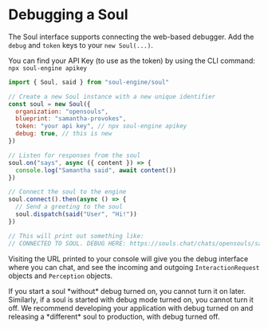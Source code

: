 
# Debugging a Soul

The Soul interface supports connecting the web-based debugger. Add the `debug` and `token` keys to your `new Soul(...)`.

You can find your API Key (to use as the token) by using the CLI command: `npx soul-engine apikey`

```javascript
import { Soul, said } from "soul-engine/soul"

// Create a new Soul instance with a new unique identifier
const soul = new Soul({
  organization: "opensouls",
  blueprint: "samantha-provokes",
  token: "your api key", // npx soul-engine apikey
  debug: true, // this is new
})

// Listen for responses from the soul
soul.on("says", async ({ content }) => {
  console.log("Samantha said", await content())
})

// Connect the soul to the engine
soul.connect().then(async () => {
  // Send a greeting to the soul
  soul.dispatch(said("User", "Hi!"))
})

// This will print out something like:
// CONNECTED TO SOUL. DEBUG HERE: https://souls.chat/chats/opensouls/samantha-provokes/111-dddd-156a-4927-83ce-01223c

```

Visiting the URL printed to your console will give you the debug interface where you can chat, and see the incoming and outgoing `InteractionRequest` objects and `Perception` objects.

<Callout type="warning" emoji="🚧">
  If you start a soul *without* debug turned on, you cannot turn it on later. Similarly, if a soul is started with debug mode turned on, you cannot turn it off. We recommend developing your application with debug turned on and releasing a *different* soul to production, with debug turned off.
</Callout>